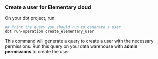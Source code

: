 
### Create a user for Elementary cloud

On your dbt project, run:

```bash
## Print the query you should run to generate a user
dbt run-operation create_elementary_user
```

This command will generate a query to create a user with the necessary permissions. Run this query on your data warehouse with **admin permissions** to create the user.

<PermissionsAndSecurity />
